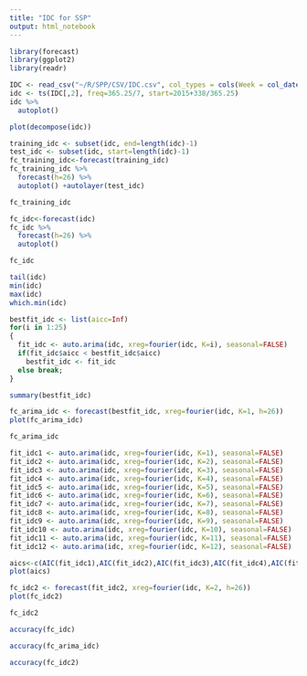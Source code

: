 ```yaml
---
title: "IDC for SSP"
output: html_notebook
---
```


```r
library(forecast)
library(ggplot2)
library(readr)
```

```r
IDC <- read_csv("~/R/SPP/CSV/IDC.csv", col_types = cols(Week = col_date(format = "%Y-%m-%d")))
idc <- ts(IDC[,2], freq=365.25/7, start=2015+338/365.25)
idc %>%
  autoplot()
```

```r
plot(decompose(idc))
```

```r
training_idc <- subset(idc, end=length(idc)-1)
test_idc <- subset(idc, start=length(idc)-1)
fc_training_idc<-forecast(training_idc)
fc_training_idc %>%
  forecast(h=26) %>%
  autoplot() +autolayer(test_idc)
```

```r
fc_training_idc
```

```r
fc_idc<-forecast(idc)
fc_idc %>%
  forecast(h=26) %>%
  autoplot()
```

```r
fc_idc
```
```r
tail(idc)
min(idc)
max(idc)
which.min(idc)
```

```r
bestfit_idc <- list(aicc=Inf)
for(i in 1:25)
{
  fit_idc <- auto.arima(idc, xreg=fourier(idc, K=i), seasonal=FALSE)
  if(fit_idc$aicc < bestfit_idc$aicc)
    bestfit_idc <- fit_idc
  else break;
}
```

```r
summary(bestfit_idc)
```

```r
fc_arima_idc <- forecast(bestfit_idc, xreg=fourier(idc, K=1, h=26))
plot(fc_arima_idc)
```

```r
fc_arima_idc
```

```r
fit_idc1 <- auto.arima(idc, xreg=fourier(idc, K=1), seasonal=FALSE)
fit_idc2 <- auto.arima(idc, xreg=fourier(idc, K=2), seasonal=FALSE)
fit_idc3 <- auto.arima(idc, xreg=fourier(idc, K=3), seasonal=FALSE)
fit_idc4 <- auto.arima(idc, xreg=fourier(idc, K=4), seasonal=FALSE)
fit_idc5 <- auto.arima(idc, xreg=fourier(idc, K=5), seasonal=FALSE)
fit_idc6 <- auto.arima(idc, xreg=fourier(idc, K=6), seasonal=FALSE)
fit_idc7 <- auto.arima(idc, xreg=fourier(idc, K=7), seasonal=FALSE)
fit_idc8 <- auto.arima(idc, xreg=fourier(idc, K=8), seasonal=FALSE)
fit_idc9 <- auto.arima(idc, xreg=fourier(idc, K=9), seasonal=FALSE)
fit_idc10 <- auto.arima(idc, xreg=fourier(idc, K=10), seasonal=FALSE)
fit_idc11 <- auto.arima(idc, xreg=fourier(idc, K=11), seasonal=FALSE)
fit_idc12 <- auto.arima(idc, xreg=fourier(idc, K=12), seasonal=FALSE)
```

```r
aics<-c(AIC(fit_idc1),AIC(fit_idc2),AIC(fit_idc3),AIC(fit_idc4),AIC(fit_idc5),AIC(fit_idc6),AIC(fit_idc7),AIC(fit_idc8),AIC(fit_idc9),AIC(fit_idc10),AIC(fit_idc11),AIC(fit_idc12))
plot(aics)
```

```r
fc_idc2 <- forecast(fit_idc2, xreg=fourier(idc, K=2, h=26))
plot(fc_idc2)
```

```r
fc_idc2
```

```r
accuracy(fc_idc)
```

```r
accuracy(fc_arima_idc)
```

```r
accuracy(fc_idc2)
```